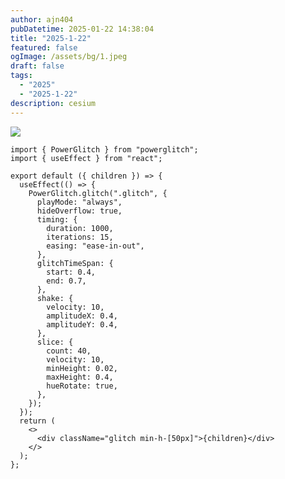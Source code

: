 ```yaml
---
author: ajn404
pubDatetime: 2025-01-22 14:38:04
title: "2025-1-22"
featured: false
ogImage: /assets/bg/1.jpeg
draft: false
tags:
  - "2025"
  - "2025-1-22"
description: cesium
---
```



<ComponentName client:load>![](/assets/bg/1.jpeg)</ComponentName>

```tsx
import { PowerGlitch } from "powerglitch";
import { useEffect } from "react";

export default ({ children }) => {
  useEffect(() => {
    PowerGlitch.glitch(".glitch", {
      playMode: "always",
      hideOverflow: true,
      timing: {
        duration: 1000,
        iterations: 15,
        easing: "ease-in-out",
      },
      glitchTimeSpan: {
        start: 0.4,
        end: 0.7,
      },
      shake: {
        velocity: 10,
        amplitudeX: 0.4,
        amplitudeY: 0.4,
      },
      slice: {
        count: 40,
        velocity: 10,
        minHeight: 0.02,
        maxHeight: 0.4,
        hueRotate: true,
      },
    });
  });
  return (
    <>
      <div className="glitch min-h-[50px]">{children}</div>
    </>
  );
};
```
